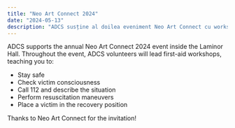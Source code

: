 ```yaml
---
title: "Neo Art Connect 2024"
date: "2024-05-13"
description: "ADCS susține al doilea eveniment Neo Art Connect cu workshop-uri de prim-ajutor."
---
```


ADCS supports the annual Neo Art Connect 2024 event inside the Laminor Hall.
Throughout the event, ADCS volunteers will lead first-aid workshops, teaching you to:
- Stay safe
- Check victim consciousness
- Call 112 and describe the situation
- Perform resuscitation maneuvers
- Place a victim in the recovery position

Thanks to Neo Art Connect for the invitation!
